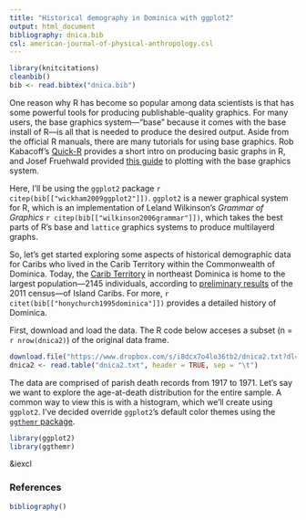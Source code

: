 ```yaml
---
title: "Historical demography in Dominica with ggplot2"
output: html_document
bibliography: dnica.bib
csl: american-journal-of-physical-anthropology.csl
---
```


```r
library(knitcitations)
cleanbib()
bib <- read.bibtex("dnica.bib")
```

One reason why R has become so popular among data scientists is that has some powerful tools for producing publishable-quality graphics. For many users, the base graphics system---"base" because it comes with the base install of R---is all that is needed to produce the desired output. Aside from the official R manuals, there are many tutorials for using base graphics. Rob Kabacoff's [Quick-R](http://www.statmethods.net/graphs/index.html) provides a short intro on producing basic graphs in R, and Josef Fruehwald provided [this guide](http://jofrhwld.github.io/rstudy/week4.html#Base) to plotting with the base graphics system.

Here, I'll be using the `ggplot2` package `r citep(bib[["wickham2009ggplot2"]])`. `ggplot2` is a newer graphical system for R, which is an implementation of Leland Wilkinson's _Grammar of Graphics_ `r citep(bib[["wilkinson2006grammar"]])`, which takes the best parts of R's base and `lattice` graphics systems to produce multilayerd graphs.

So, let's get started exploring some aspects of historical demographic data for Caribs who lived in the Carib Territory within the Commonwealth of Dominica. Today, the [Carib Territory](http://en.wikipedia.org/wiki/Carib_Territory) in northeast Dominica is home to the largest population---2145 individuals, according to [preliminary results](http://dominica.gov.dm/images/documents/2011_census_report.pdf) of the 2011 census---of Island Caribs. For more, `r citet(bib[["honychurch1995dominica"]])` provides a detailed history of Dominica.

First, download and load the data. The R code below acceses a subset (n = `r nrow(dnica2)`) of the original data frame.

```r
download.file("https://www.dropbox.com/s/i8dcx7o4lo36tb2/dnica2.txt?dl=1", "dnica2.txt")
dnica2 <- read.table("dnica2.txt", header = TRUE, sep = "\t")
```

The data are comprised of parish death records from 1917 to 1971. Let's say we want to explore the age-at-death distribution for the entire sample. A common way to view this is with a histogram, which we'll create using `ggplot2`. I've decided override `ggplot2`'s default color themes using the [`ggthemr` package](https://github.com/cttobin/ggthemr).

```r
library(ggplot2)
library(ggthemr)
```

&iexcl


<!--The <iframe> below is for including an interactive ggvis plot that runs from shinyapps.io

<iframe frameborder="0" allowtransparency="true" scrolling="no" height="450" width="100%" src="https://bateyt.shinyapps.io/dnica_age-hist/"></iframe>-->


### References

```r
bibliography()
```
